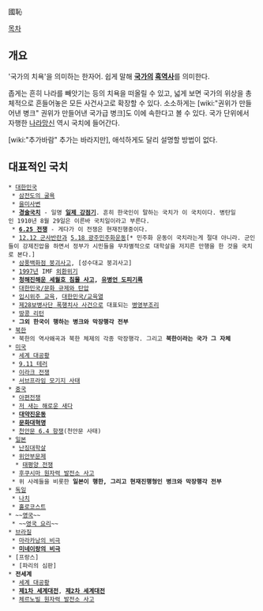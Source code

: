 國恥

[[목차]]
== 개요 ==
'국가의 치욕'을 의미하는 한자어. 쉽게 말해 '''[[국가]]의 [[흑역사]]'''를 의미한다.

좁게는 흔히 나라를 빼앗기는 등의 치욕을 떠올릴 수 있고, 넓게 보면 국가의 위상을 총체적으로 흔들어놓은 모든 사건사고로 확장할 수 있다. 소소하게는 [wiki:"권위가 만들어낸 병크" 권위가 만들어낸 국가급 병크]도 이에 속한다고 볼 수 있다. 국가 단위에서 자행한 [[나라망신]] 역시 국치에 들어간다.

[wiki:"추가바람" 추가는 바라지만], 애석하게도 달리 설명할 방법이 없다.

== 대표적인 국치 ==
 * [[대한민국]]
  * [[삼전도의 굴욕]]
  * [[을미사변]]
  * '''[[경술국치]]''' - 일명 '''[[일제 강점기]]'''. 흔히 한국인이 말하는 국치가 이 국치이다. 병탄일인 1910년 8월 29일은 이른바 국치일이라고 부른다.
  * '''[[6.25 전쟁]]''' - 게다가 이 전쟁은 현재진행중이다.
  * [[12.12 군사반란]]과 [[5.18 광주민주화운동]][* 민주화 운동이 국치라는게 절대 아니라. 군인들이 강제진압을 하면서 정부가 시민들을 무차별적으로 대학살을 저지른 만행을 한 것을 국치로 본다.]
  * [[삼풍백화점 붕괴사고]], [성수대교 붕괴사고]
  * [[1997년]] IMF [[외환위기]]
  * '''[[청해진해운 세월호 침몰 사고]], [[유병언 도피기록]]'''
  * [[대한민국/문화 규제와 탄압]]
  * [[입시위주 교육]], [[대한민국/교육열]]
  * [[제28보병사단 폭행치사 사건]]으로 대표되는 [[병영부조리]]
  * [[땅콩 리턴]]
  * '''그외 한국이 행하는 병크와 막장행각 전부'''
 * [[북한]]
  * 북한의 역사왜곡과 북한 체제의 각종 막장행각. 그리고 '''북한이라는 국가 그 자체'''
 * [[미국]]
  * [[세계 대공황]]
  * [[9.11 테러]]
  * [[이라크 전쟁]]
  * [[서브프라임 모기지 사태]]
 * [[중국]]
  * [[아편전쟁]]
  * [[저 새는 해로운 새다]]
  * '''[[대약진운동]]'''
  * '''[[문화대혁명]]'''
  * [[천안문 6.4 항쟁]](천안문 사태)
 * [[일본]]
  * [[난징대학살]]
  * [[위안부]]문제
   * [[태평양 전쟁]]
  * [[후쿠시마 원자력 발전소 사고]]
  * 위 사례들을 비롯한 '''일본이 행한, 그리고 현재진행형인 병크와 막장행각 전부'''
 * [[독일]]
  * [[나치]]
  * [[홀로코스트]]
 * ~~[[영국]]~~
  * ~~[[영국 요리]]~~
 * [[브라질]]
  * [[마라카낭의 비극]]
  * '''[[미네이랑의 비극]]'''
 * [프랑스]
  * [파리의 심판]
 * '''전세계'''
  * [[세계 대공황]]
  * '''[[제1차 세계대전]]''', '''[[제2차 세계대전]]'''
  * [[체르노빌 원자력 발전소 사고]]
